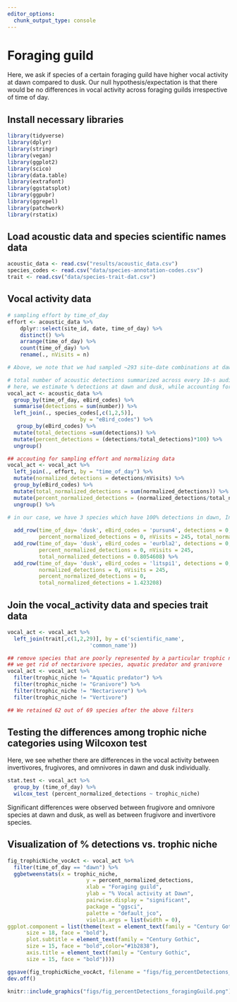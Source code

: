 ```yaml
---
editor_options: 
  chunk_output_type: console
---
```


# Foraging guild  

Here, we ask if species of a certain foraging guild have higher vocal activity at dawn compared to dusk. Our null hypothesis/expectation is that there would be no differences in vocal activity across foraging guilds irrespective of time of day.  

## Install necessary libraries
```r
library(tidyverse)
library(dplyr)
library(stringr)
library(vegan)
library(ggplot2)
library(scico)
library(data.table)
library(extrafont)
library(ggstatsplot)
library(ggpubr)
library(ggrepel)
library(patchwork)
library(rstatix)
```

## Load acoustic data and species scientific names data
```r
acoustic_data <- read.csv("results/acoustic_data.csv")
species_codes <- read.csv("data/species-annotation-codes.csv")
trait <- read.csv("data/species-trait-dat.csv")
```

## Vocal activity data
```r
# sampling effort by time_of_day
effort <- acoustic_data %>%
    dplyr::select(site_id, date, time_of_day) %>%
    distinct() %>%
    arrange(time_of_day) %>%
    count(time_of_day) %>%
    rename(., nVisits = n)

# Above, we note that we had sampled ~293 site-date combinations at dawn, while ~245 site-date combinations were sampled at dusk

# total number of acoustic detections summarized across every 10-s audio file
# here, we estimate % detections at dawn and dusk, while accounting for sampling effort
vocal_act <- acoustic_data %>%
  group_by(time_of_day, eBird_codes) %>%
  summarise(detections = sum(number)) %>%
  left_join(., species_codes[,c(1,2,5)], 
                       by = "eBird_codes") %>%
   group_by(eBird_codes) %>%
  mutate(total_detections =sum(detections)) %>%
  mutate(percent_detections = (detections/total_detections)*100) %>%
  ungroup() 

## accouting for sampling effort and normalizing data
vocal_act <- vocal_act %>%
  left_join(., effort, by = "time_of_day") %>%
  mutate(normalized_detections = detections/nVisits) %>%
  group_by(eBird_codes) %>%
  mutate(total_normalized_detections = sum(normalized_detections)) %>%
  mutate(percent_normalized_detections = (normalized_detections/total_normalized_detections)*100) %>%
  ungroup() %>%

# in our case, we have 3 species which have 100% detections in dawn, Indian blackbird, Little spiderhunter and Purple sunbird. For these, we add a additional row specifying no detections in dusk.
  
  add_row(time_of_day= 'dusk', eBird_codes = 'pursun4', detections = 0, scientific_name = 'Cinnyris asiaticus', common_name = 'Purple Sunbird', total_detections = 315, percent_detections = 0, normalized_detections = 0,
          percent_normalized_detections = 0, nVisits = 245, total_normalized_detections = 1.075085) %>%
  add_row(time_of_day= 'dusk', eBird_codes = 'eurbla2', detections = 0, scientific_name = 'Turdus simillimus', common_name = 'Indian Blackbird', total_detections = 236, percent_detections = 0,normalized_detections = 0,
          percent_normalized_detections = 0, nVisits = 245,
          total_normalized_detections = 0.8054608) %>%
  add_row(time_of_day= 'dusk', eBird_codes = 'litspi1', detections = 0, scientific_name = 'Arachnothera longirostra', common_name = 'Little Spiderhunter', total_detections = 417, percent_detections = 0,
          normalized_detections = 0, nVisits = 245, 
          percent_normalized_detections = 0,
          total_normalized_detections = 1.423208)
```

## Join the vocal_activity data and species trait data
```r
vocal_act <- vocal_act %>% 
  left_join(trait[,c(1,2,29)], by = c('scientific_name',
                          'common_name')) 

## remove species that are poorly represented by a particular trophic niche
## we get rid of nectarivore species, aquatic predator and granivore
vocal_act <- vocal_act %>%
  filter(trophic_niche != "Aquatic predator") %>%
  filter(trophic_niche != "Granivore") %>%
  filter(trophic_niche != "Nectarivore") %>%
  filter(trophic_niche != "Vertivore")

## We retained 62 out of 69 species after the above filters
```

## Testing the differences among trophic niche categories using Wilcoxon test

Here, we see whether there are differences in the vocal activity between invertivores, frugivores, and omnivores in dawn and dusk individually.

```r
stat.test <- vocal_act %>% 
  group_by (time_of_day) %>% 
  wilcox_test (percent_normalized_detections ~ trophic_niche)
```

Significant differences were observed between frugivore and omnivore species at dawn and dusk, as well as between frugivore and invertivore species.  

## Visualization of % detections vs. trophic niche
```r
fig_trophicNiche_vocAct <- vocal_act %>%
  filter(time_of_day == "dawn") %>%
  ggbetweenstats(x = trophic_niche,
                         y = percent_normalized_detections,
                         xlab = "Foraging guild",
                         ylab = "% Vocal activity at Dawn", 
                         pairwise.display = "significant",
                         package = "ggsci",
                         palette = "default_jco",
                         violin.args = list(width = 0),
ggplot.component = list(theme(text = element_text(family = "Century Gothic", size = 15, face = "bold"),plot.title = element_text(family = "Century Gothic",
      size = 18, face = "bold"),
      plot.subtitle = element_text(family = "Century Gothic", 
      size = 15, face = "bold",color="#1b2838"),
      axis.title = element_text(family = "Century Gothic",
      size = 15, face = "bold")))) 

ggsave(fig_trophicNiche_vocAct, filename = "figs/fig_percentDetections_foragingGuild.png", width = 16, height = 14, device = png(), units = "in", dpi = 300)
dev.off() 
```

```r
knitr::include_graphics("figs/fig_percentDetections_foragingGuild.png")
```

